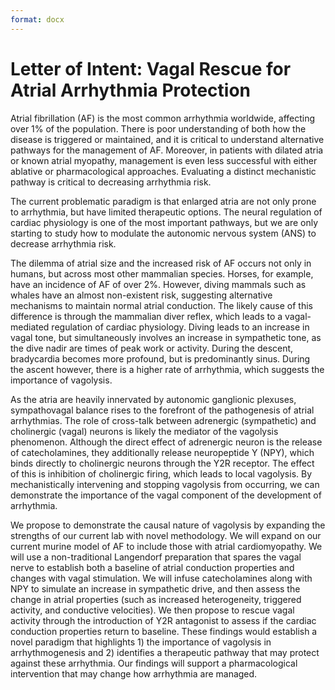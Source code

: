```yaml
---
format: docx
---
```


# Letter of Intent: Vagal Rescue for Atrial Arrhythmia Protection
 
Atrial fibrillation (AF) is the most common arrhythmia worldwide, affecting over 1% of the population. There is poor understanding of both how the disease is triggered or maintained, and it is critical to understand alternative pathways for the management of AF. Moreover, in patients with dilated atria or known atrial myopathy, management is even less successful with either ablative or pharmacological approaches. Evaluating a distinct mechanistic pathway is critical to decreasing arrhythmia risk.

The current problematic paradigm is that enlarged atria are not only prone to arrhythmia, but have limited therapeutic options. 
The neural regulation of cardiac physiology is one of the most important pathways, but we are only starting to study how to modulate the autonomic nervous system (ANS) to decrease arrhythmia risk.

The dilemma of atrial size and the increased risk of AF occurs not only in humans, but across most other mammalian species.  Horses, for example, have an incidence of AF of over 2%.  However, diving mammals such as whales have an almost non-existent risk, suggesting alternative mechanisms to maintain normal atrial conduction.  The likely cause of this difference is through the mammalian diver reflex, which leads to a vagal-mediated regulation of cardiac physiology. Diving leads to an increase in vagal tone, but simultaneously involves an increase in sympathetic tone, as the dive nadir are times of peak work or activity. During the descent, bradycardia becomes more profound, but is predominantly sinus. During the ascent however, there is a higher rate of arrhythmia, which suggests the importance of vagolysis.

As the atria are heavily innervated by autonomic ganglionic plexuses, sympathovagal balance rises to the forefront of the pathogenesis of atrial arrhythmias. The role of cross-talk between adrenergic (sympathetic) and cholinergic (vagal) neurons is likely the mediator of the vagolysis phenomenon. Although the direct effect of adrenergic neuron is the release of catecholamines, they additionally release neuropeptide Y (NPY), which binds directly to cholinergic neurons through the Y2R receptor. The effect of this is inhibition of cholinergic firing, which leads to local vagolysis. By mechanistically intervening and stopping vagolysis from occurring, we can demonstrate the importance of the vagal component of the development of arrhythmia.

We propose to demonstrate the causal nature of vagolysis by expanding the strengths of our current lab with novel methodology. We will expand on our current murine model of AF to include those with atrial cardiomyopathy. We will use a non-traditional Langendorf preparation that spares the vagal nerve to establish both a baseline of atrial conduction properties and changes with vagal stimulation. We will infuse catecholamines along with NPY to simulate an increase in sympathetic drive, and then assess the change in atrial properties (such as increased heterogeneity, triggered activity, and conductive velocities). We then propose to rescue vagal activity through the introduction of Y2R antagonist to assess if the cardiac conduction properties return to baseline. These findings would establish a novel paradigm that highlights 1) the importance of vagolysis in arrhythmogenesis and 2) identifies a therapeutic pathway that may protect against these arrhythmia. Our findings will support a pharmacological intervention that may change how arrhythmia are managed.

